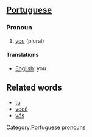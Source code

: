 ==[[Portuguese]]==
===Pronoun===
#[[you]] (plural)

====Translations====
*[[English]]: you

==Related words==
*[[tu]]
*[[você]]
*[[vós]]

[[Category:Portuguese pronouns]]